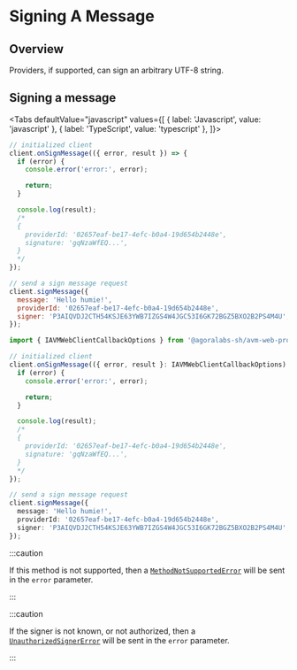 
# Signing A Message

<TOCInline
  maxHeadingLevel={4}
  toc={toc}
/>

## Overview

Providers, if supported, can sign an arbitrary UTF-8 string.

## Signing a message

<Tabs
  defaultValue="javascript"
  values={[
    { label: 'Javascript', value: 'javascript' },
    { label: 'TypeScript', value: 'typescript' },
  ]}>
  <TabItem value="javascript">

```js
// initialized client
client.onSignMessage(({ error, result }) => {
  if (error) {
    console.error('error:', error);

    return;
  }

  console.log(result);
  /*
  {
    providerId: '02657eaf-be17-4efc-b0a4-19d654b2448e',
    signature: 'gqNzaWfEQ...',
  }
  */
});

// send a sign message request
client.signMessage({
  message: 'Hello humie!',
  providerId: '02657eaf-be17-4efc-b0a4-19d654b2448e',
  signer: 'P3AIQVDJ2CTH54KSJE63YWB7IZGS4W4JGC53I6GK72BGZ5BXO2B2PS4M4U',
});
```

  </TabItem>
  <TabItem value="typescript">

```typescript
import { IAVMWebClientCallbackOptions } from '@agoralabs-sh/avm-web-provider';

// initialized client
client.onSignMessage(({ error, result }: IAVMWebClientCallbackOptions) => {
  if (error) {
    console.error('error:', error);

    return;
  }

  console.log(result);
  /*
  {
    providerId: '02657eaf-be17-4efc-b0a4-19d654b2448e',
    signature: 'gqNzaWfEQ...',
  }
  */
});

// send a sign message request
client.signMessage({
  message: 'Hello humie!',
  providerId: '02657eaf-be17-4efc-b0a4-19d654b2448e',
  signer: 'P3AIQVDJ2CTH54KSJE63YWB7IZGS4W4JGC53I6GK72BGZ5BXO2B2PS4M4U',
});
```

  </TabItem>
</Tabs>

:::caution

If this method is not supported, then a [`MethodNotSupportedError`](../../api-reference/errors#methodnotsupportederror) will be sent in the `error` parameter.

:::

:::caution

If the signer is not known, or not authorized, then a [`UnauthorizedSignerError`](../../api-reference/errors#unauthorizedsignererror) will be sent in the `error` parameter.

:::
